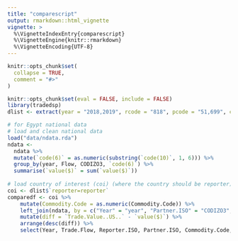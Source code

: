```yaml
---
title: "comparescript"
output: rmarkdown::html_vignette
vignette: >
  %\VignetteIndexEntry{comparescript}
  %\VignetteEngine{knitr::rmarkdown}
  %\VignetteEncoding{UTF-8}
---
```


```r
knitr::opts_chunk$set(
  collapse = TRUE,
  comment = "#>"
)
```

```r
knitr::opts_chunk$set(eval = FALSE, include = FALSE)
library(tradedsp)
dlist <- extract(year = "2018,2019", rcode = "818", pcode = "51,699", ccode = "190230,844180")
```

```r
# for Egypt national data
# load and clean national data
load("data/ndata.rda")
ndata <- 
  ndata %>%
  mutate(`code(6)` = as.numeric(substring(`code(10)`, 1, 6))) %>%
  group_by(year, Flow, CODIZO3, `code(6)`) %>%
  summarise(`value($)` = sum(`value($)`))
  
# load country of interest (coi) (where the country should be reporter)
coi <- dlist$`reporter=reporter`
comparedf <- coi %>%
    mutate(Commodity.Code = as.numeric(Commodity.Code)) %>%
    left_join(ndata, by = c("Year" = "year", "Partner.ISO" = "CODIZO3", "Commodity.Code" = "code(6)")) %>%
    mutate(diff = `Trade.Value..US..` - `value($)`) %>%
    arrange(desc(diff)) %>%
    select(Year, Trade.Flow, Reporter.ISO, Partner.ISO, Commodity.Code, Trade.Value..US.., `value($)`, diff)








```
